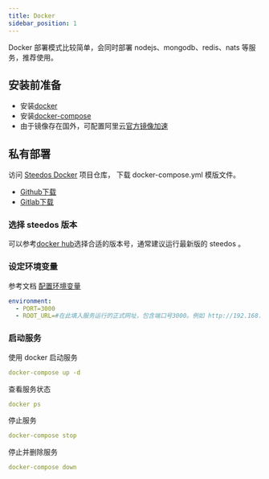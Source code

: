 ```yaml
---
title: Docker
sidebar_position: 1
---
```


Docker 部署模式比较简单，会同时部署 nodejs、mongodb、redis、nats 等服务，推荐使用。

## 安装前准备

- 安装[docker](https://docs.docker.com/get-docker/)
- 安装[docker-compose](https://docs.docker.com/compose/install/)
- 由于镜像存在国外，可配置阿里云[官方镜像加速](https://help.aliyun.com/document_detail/60750.html)

## 私有部署

访问 [Steedos Docker](https://github.com/steedos/docker) 项目仓库， 下载 docker-compose.yml 模版文件。

- [Github下载](https://github.com/steedos/docker/blob/main/steedos-community/docker-compose.yml)
- [Gitlab下载](https://gitlab.steedos.cn/steedos/docker/-/raw/main/steedos-community/docker-compose.yml)

### 选择 steedos 版本

可以参考[docker hub](https://www.npmjs.com/package/@steedos/service-community?activeTab=versions)选择合适的版本号，通常建议运行最新版的 steedos 。

### 设定环境变量

参考文档 [配置环境变量](./steedos-config)

```yaml
environment:
  - PORT=3000
  - ROOT_URL=#在此填入服务运行的正式网址，包含端口号3000。例如 http://192.168.0.200:3000
```

### 启动服务

使用 docker 启动服务

```yaml
docker-compose up -d
```

查看服务状态

```yaml
docker ps
```


停止服务

```yaml
docker-compose stop
```


停止并删除服务

```yaml
docker-compose down
```

